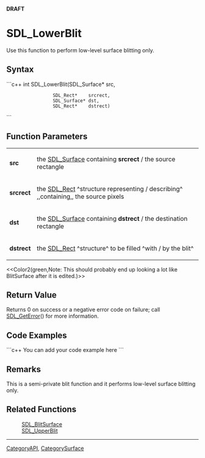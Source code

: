 <!-- pragma section-numbers off -->
<!-- pragma disable-camelcase -->
'''DRAFT'''

= SDL_LowerBlit =
Use this function to perform low-level surface blitting only.


== Syntax ==
```c++
int SDL_LowerBlit(SDL_Surface* src,
                  SDL_Rect*    srcrect,
                  SDL_Surface* dst,
                  SDL_Rect*    dstrect)
```

== Function Parameters ==
{|
|'''src'''
|the [[SDL_Surface]] containing '''srcrect''' / the source rectangle
|-
|'''srcrect'''
|the [[SDL_Rect]] ^structure representing / describing^ ,,containing,, the source pixels
|-
|'''dst'''
|the [[SDL_Surface]] containing '''dstrect''' / the destination rectangle
|-
|'''dstrect'''
|the [[SDL_Rect]] ^structure^ to be filled ^with / by the blit^
|}


<<Color2(green,Note: This should probably end up looking a lot like BlitSurface after it is edited.)>>

== Return Value ==
Returns 0 on success or a negative error code on failure; call [[SDL_GetError]]() for more information.

== Code Examples ==
```c++
You can add your code example here
```

== Remarks ==
This is a semi-private blit function and it performs low-level surface blitting only.

== Related Functions ==
:[[SDL_BlitSurface]]
:[[SDL_UpperBlit]]

----
[[CategoryAPI]], [[CategorySurface]]
